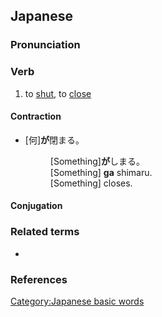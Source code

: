 ==Japanese==
{{ja-kanjitab|し|sort=しまる|yomi=kun}}

===Pronunciation===
{{ja-pron|しまる|yomi=k|acc=2|acc_ref=DJR}}
{{ja-ojad}}

===Verb===
{{ja-verb|tr=intrans|type=1|しまる}}
{{ja-vp|閉める|閉まる}}

# to [[shut]], to [[close]]

====Contraction====

* [何]'''が'''閉まる。
*: [Something]'''が'''しまる。
*: [Something] '''ga''' shimaru.
*: [Something] closes.

====Conjugation====
{{ja-go-ru|しま}}
{{ja-conj-bungo|しま|4-r}}

===Related terms===
* {{ja-r|閉める|しめる|pos=transitive}}

===References===
<references/>

[[Category:Japanese basic words]]